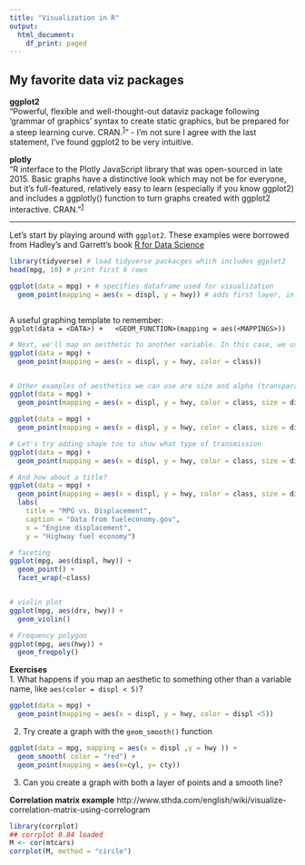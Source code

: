 ```yaml
---
title: "Visualization in R"
output:
  html_document:
    df_print: paged
---
```


## My favorite data viz packages  

**ggplot2**  
"Powerful, flexible and well-thought-out dataviz package following 'grammar of graphics' syntax to create static graphics, but be prepared for a steep learning curve. CRAN.^[1](https://www.computerworld.com/article/2921176/business-intelligence/great-r-packages-for-data-import-wrangling-visualization.html)^" - I'm not sure I agree with the last statement, I've found ggplot2 to be very intuitive.

**plotly**  
"R interface to the Plotly JavaScript library that was open-sourced in late 2015. Basic graphs have a distinctive look which may not be for everyone, but it's full-featured, relatively easy to learn (especially if you know ggplot2) and includes a ggplotly() function to turn graphs created with ggplot2 interactive. CRAN."^[1](https://www.computerworld.com/article/2921176/business-intelligence/great-r-packages-for-data-import-wrangling-visualization.html)^

***  

Let's start by playing around with `ggplot2`. These examples were borrowed from Hadley's and Garrett's book [R for Data Science]("http://r4ds.had.co.nz/")

```r
library(tidyverse) # load tidyverse packacges which includes ggplot2
head(mpg, 10) # print first 6 rows

ggplot(data = mpg) + # specifies dataframe used for visualization
  geom_point(mapping = aes(x = displ, y = hwy)) # adds first layer, in this case points, and specifies x variable, and y variable


```

```r

```


A useful graphing template to remember:   
`ggplot(data = <DATA>) +
  <GEOM_FUNCTION>(mapping = aes(<MAPPINGS>))`
  
```r
# Next, we'll map an aesthetic to another variable. In this case, we use the aesthetic color so the graph can tell us the class of the vehicle in addition to the displacement and mpg.
ggplot(data = mpg) +
  geom_point(mapping = aes(x = displ, y = hwy, color = class))


# Other examples of aesthetics we can use are size and alpha (transparancy)
ggplot(data = mpg) +
  geom_point(mapping = aes(x = displ, y = hwy, color = class, size = displ))

ggplot(data = mpg) +
  geom_point(mapping = aes(x = displ, y = hwy, color = class, size = displ, alpha = year))

# Let's try adding shape too to show what type of transmission 
ggplot(data = mpg) +
  geom_point(mapping = aes(x = displ, y = hwy, color = class, size = displ, alpha = year, shape = trans))

# And how about a title?
ggplot(data = mpg) +
  geom_point(mapping = aes(x = displ, y = hwy, color = class, size = displ, alpha = year)) +
  labs(
    title = "MPG vs. Displacement",
    caption = "Data from fueleconomy.gov",
    x = "Engine displacement",
    y = "Highway fuel economy") 

# faceting
ggplot(mpg, aes(displ, hwy)) + 
  geom_point() +
  facet_wrap(~class)


# violin plot
ggplot(mpg, aes(drv, hwy)) +
  geom_violin()

# Frequency polygon
ggplot(mpg, aes(hwy)) +
  geom_freqpoly()

```
  
  **Exercises**  
1. What happens if you map an aesthetic to something other than a variable name, like `aes(color = displ < 5)`?

```r
ggplot(data = mpg) +
  geom_point(mapping = aes(x = displ, y = hwy, color = displ <5))
```

2. Try create a graph with the `geom_smooth()` function
```r
ggplot(data = mpg, mapping = aes(x = displ ,y = hwy )) +
  geom_smooth( color = "red") +
  geom_point(mapping = aes(x=cyl, y= cty))

```

3. Can you create a graph with both a layer of points and a smooth line?


**Correlation matrix example** 
http://www.sthda.com/english/wiki/visualize-correlation-matrix-using-correlogram
```r

library(corrplot)
## corrplot 0.84 loaded
M <- cor(mtcars)
corrplot(M, method = "circle")


```

